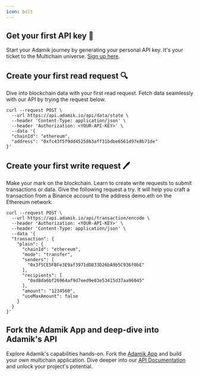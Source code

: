 ```yaml
---
icon: bolt
---
```


## Get your first API key 🔑

Start your Adamik journey by generating your personal API key. It's your ticket to the Multichain universe.
[Sign up here](https://dashboard.adamik.io).

## Create your first read request 🔍

Dive into blockchain data with your first read request. Fetch data seamlessly with our API by trying the request below.

```cURL Read API example
curl --request POST \
  --url https://api.adamik.io/api/data/state \
  --header 'Content-Type: application/json' \
  --header 'Authorization: <YOUR-API-KEY>' \
  --data '{
  "chainId": "ethereum",
  "address": "0xfc43f5f9dd45258b3aff31bdbe6561d97e8b71de"
}'
```

## Create your first write request 🖊️

Make your mark on the blockchain. Learn to create write requests to submit transactions or data. Give the following request a try.
It will help you craft a transaction from a Binance account to the address demo.eth on the Ethereum network.

```cURL Write example
curl --request POST \
  --url https://api.adamik.io/api/transaction/encode \
  --header 'Authorization: <YOUR-API-KEY>' \
  --header 'Content-Type: application/json' \
  --data '{
  "transaction": {
    "plain": {
      "chainId": "ethereum",
      "mode": "transfer",
      "senders": [
        "0x3f5CE5FBFe3E9af3971dD833D26bA9b5C936f0bE"
      ],
      "recipients": [
        "0xd8da6bf26964af9d7eed9e03e53415d37aa96045"
      ],
      "amount": "1234560",
      "useMaxAmount": false
    }
  }
}'
```

## Fork the Adamik App and deep-dive into Adamik's API

Explore Adamik's capabilities hands-on. Fork the [Adamik App](https://github.com/AdamikHQ/adamik-app) and build your own multichain application.
Dive deeper into our [API Documentation](../api-reference/introduction) and unlock your project's potential.
